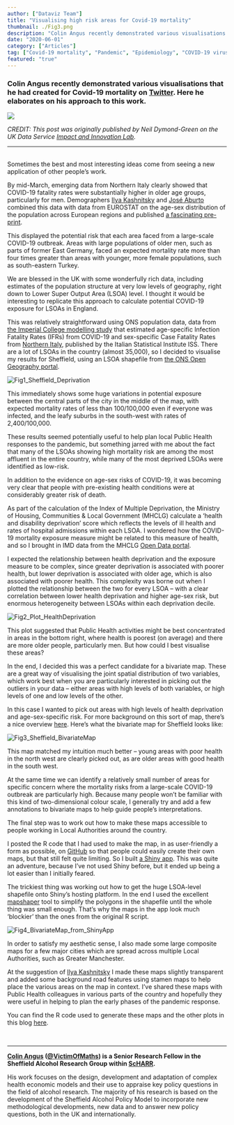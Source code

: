 ```yaml
---
author: ["Dataviz Team"]
title: "Visualising high risk areas for Covid-19 mortality"
thumbnail: ./Fig3.png
description: "Colin Angus recently demonstrated various visualisations that he had created for Covid-19 mortality on Twitter. Here he elaborates on his approach to this work."
date: "2020-06-01"
category: ["Articles"]
tag: ["Covid-19 mortality", "Pandemic", "Epidemiology", "COVID-19 virus (SARS-CoV-2)"]
featured: "true"
---
```


<div className="flex flex-wrap p-2 items-center">
  <div className="md:w-5/6 pr-6">
    <h3>Colin Angus recently demonstrated various visualisations that he had created for Covid-19 mortality on 
    <a href="https://twitter.com/VictimOfMaths/status/1254812649264680960"> Twitter</a>. Here he elaborates on his approach to this work.</h3>
  </div>
  <img src="./Colin_Angus.png" className="md:w-1/6" />
</div>

*CREDIT: This post was originally published by Neil Dymond-Green on the UK Data Service <a href="http://lab.ukdataservice.ac.uk/">Impact and Innovation Lab</a>.*
  
---  

<br />
Sometimes the best and most interesting ideas come from seeing a new application of other people’s work.

By mid-March, emerging data from Northern Italy clearly showed that COVID-19 fatality rates were substantially higher in older age groups, particularly for men. 
Demographers <a href="https://twitter.com/ikashnitsky" >Ilya Kashnitsky</a> and <a href="https://twitter.com/jm_aburto">José Aburto</a> combined this data with data from 
EUROSTAT on the age-sex distribution of the population across European regions and published <a href="https://osf.io/abx7s/">a fascinating pre-print</a>.

This displayed the potential risk that each area faced from a large-scale COVID-19 outbreak. Areas with large populations of older men, such as parts of former East Germany, faced an expected 
mortality rate more than four times greater than areas with younger, more female populations, such as south-eastern Turkey.

We are blessed in the UK with some wonderfully rich data, including estimates of the population structure at very low levels of geography, right down to Lower Super Output Area (LSOA) level. 
I thought it would be interesting to replicate this approach to calculate potential COVID-19 exposure for LSOAs in England.

This was relatively straightforward using ONS population data, data from <a href="https://www.imperial.ac.uk/media/imperial-college/medicine/sph/ide/gida-fellowships/Imperial-College-COVID19-NPI-modelling-16-03-2020.pdf">the Imperial College modelling study</a> that 
estimated age-specific Infection Fatality Rates (IFRs) from COVID-19 and sex-specific Case Fatality Rates from <a href="https://www.epicentro.iss.it/coronavirus/bollettino/Bollettino-sorveglianza-integrata-COVID-19_23-aprile-2020.pdf">Northern Italy</a>, 
published by the Italian Statistical Institute ISS. There are a lot of LSOAs in the country (almost 35,000), so I decided to visualise my results for Sheffield, using an LSOA shapefile 
from <a href="https://geoportal.statistics.gov.uk/">the ONS Open Geography portal</a>.

![Fig1_Sheffield_Deprivation](./Fig1.png)

This immediately shows some huge variations in potential exposure between the central parts of the city in the middle of the map, with expected mortality rates of less than 100/100,000 
even if everyone was infected, and the leafy suburbs in the south-west with rates of 2,400/100,000.

These results seemed potentially useful to help plan local Public Health responses to the pandemic, but something jarred with me about the fact that many of the LSOAs showing high mortality 
risk are among the most affluent in the entire country, while many of the most deprived LSOAs were identified as low-risk.

In addition to the evidence on age-sex risks of COVID-19, it was becoming very clear that people with pre-existing health conditions were at considerably greater risk of death.

As part of the calculation of the Index of Multiple Deprivation, the Ministry of Housing, Communities & Local Government (MHCLG) calculate a ‘health and disability deprivation’ score 
which reflects the levels of ill health and rates of hospital admissions within each LSOA. I wondered how the COVID-19 mortality exposure measure might be related to this measure of health, 
and so I brought in IMD data from the MHCLG <a href="https://opendatacommunities.org/resource?uri=http%3A%2F%2Fopendatacommunities.org%2Fdata%2Fsocietal-wellbeing%2Fimd2019%2Findices">Open Data portal</a>.

I expected the relationship between health deprivation and the exposure measure to be complex, since greater deprivation is associated with poorer health, but lower deprivation is associated 
with older age, which is also associated with poorer health. This complexity was borne out when I plotted the relationship between the two for every LSOA – with a clear correlation between 
lower health deprivation and higher age-sex risk, but enormous heterogeneity between LSOAs within each deprivation decile.

![Fig2_Plot_HealthDeprivation](./Fig2.png)

This plot suggested that Public Health activities might be best concentrated in areas in the bottom right, where health is poorest (on average) and there are more older people, particularly men. 
But how could I best visualise these areas?

In the end, I decided this was a perfect candidate for a bivariate map. These are a great way of visualising the joint spatial distribution of two variables, which work best when you are 
particularly interested in picking out the outliers in your data – either areas with high levels of both variables, or high levels of one and low levels of the other.

In this case I wanted to pick out areas with high levels of health deprivation and age-sex-specific risk. For more background on this sort of map, there’s a nice 
overview <a href="https://www.joshuastevens.net/cartography/make-a-bivariate-choropleth-map/">here</a>. Here’s what the bivariate map for Sheffield looks like:

![Fig3_Sheffield_BivariateMap](./Fig3.png)

This map matched my intuition much better – young areas with poor health in the north west are clearly picked out, as are older areas with good health in the south west.

At the same time we can identify a relatively small number of areas for specific concern where the mortality risks from a large-scale COVID-19 outbreak are particularly high. Because many people 
won’t be familiar with this kind of two-dimensional colour scale, I generally try and add a few annotations to bivariate maps to help guide people’s interpretations.

The final step was to work out how to make these maps accessible to people working in Local Authorities around the country.

I posted the R code that I had used to make the map, in as user-friendly a form as possible, on <a href="https://github.com/VictimOfMaths/COVID-19/blob/master/COVIDExposures.R">GitHub</a> so 
that people could easily create their own maps, but that still felt quite limiting. So I built <a href="https://victimofmaths.shinyapps.io/covidmapper/">a Shiny app</a>. This was quite an 
adventure, because I’ve not used Shiny before, but it ended up being a lot easier than I initially feared.

The trickiest thing was working out how to get the huge LSOA-level shapefile onto Shiny’s hosting platform. In the end I used the excellent <a href="https://mapshaper.org/">mapshaper</a> tool 
to simplify the polygons in the shapefile until the whole thing was small enough. That’s why the maps in the app look much ‘blockier’ than the ones from the original R script.

![Fig4_BivariateMap_from_ShinyApp](./Fig4.png)

In order to satisfy my aesthetic sense, I also made some large composite maps for a few major cities which are spread across multiple Local Authorities, such as Greater Manchester.

At the suggestion of <a href="https://twitter.com/ikashnitsky">Ilya Kashnitsky</a> I made these maps slightly transparent and added some background road features using stamen maps to help 
place the various areas on the map in context. I’ve shared these maps with Public Health colleagues in various parts of the country and hopefully they were useful in helping to plan the 
early phases of the pandemic response.

You can find the R code used to generate these maps and the other plots in this blog <a href="https://github.com/VictimOfMaths/COVID-19/blob/master/Exposure%20mapping/COVIDExposures.R">here</a>.

<br />

---

**<a href="https://www.sheffield.ac.uk/scharr/sections/heds/staff/angus_c">Colin Angus</a> (<a href="https://twitter.com/VictimOfMaths" >@VictimOfMaths</a>) is a Senior Research Fellow 
in the Sheffield Alcohol Research Group within <a href="https://www.sheffield.ac.uk/scharr">ScHARR</a>.**

His work focuses on the design, development and adaptation of complex health economic models and their use to appraise key policy questions in the field of alcohol research. 
The majority of his research is based on the development of the Sheffield Alcohol Policy Model to incorporate new methodological developments, new data and to answer new policy questions, 
both in the UK and internationally.